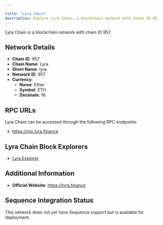 ```yaml
---

title: "Lyra Chain"
description: Explore Lyra Chain, a blockchain network with chain ID 957. Learn about its native currency, Ether, and how to interact with the network.
---
```




Lyra Chain is a blockchain network with chain ID 957.

## Network Details

- **Chain ID**: 957
- **Chain Name**: Lyra
- **Short Name**: lyra
- **Network ID**: 957
- **Currency**: 
  - **Name**: Ether
  - **Symbol**: ETH
  - **Decimals**: 18

## RPC URLs

Lyra Chain can be accessed through the following RPC endpoints:

- https://rpc.lyra.finance

## Lyra Chain Block Explorers

- [Lyra Explorer](https://explorer.lyra.finance)

## Additional Information

- **Official Website**: https://lyra.finance

## Sequence Integration Status

This network does not yet have Sequence support but is available for deployment.
